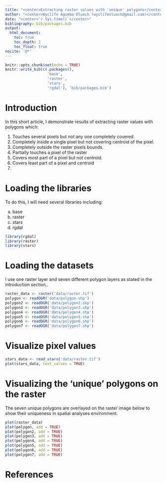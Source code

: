 ```yaml
---
title: "<center>Extracting raster values with 'unique' polygons</center>"
author: "<center>Wyclife Agumba Oluoch (wyclifeoluoch@gmail.com)</center>"
date: "<center>`r Sys.time()`</center>"
bibliography: bib/packages.bib
output: 
  html_document:
    toc: true
    toc_depth: 2
    toc_float: true
nocite: '@*'
---
```


```r
knitr::opts_chunk$set(echo = TRUE)
knitr::write_bib(c(.packages(),
                   'base',
                   'raster',
                   'stars',
                   'rgdal'), 'bib/packages.bib')
```
# Introduction

In this short article, I demonstrate results of extracting raster values with polygons which:

1. Touches several pixels but not any one completely covered.
2. Completely inside a single pixel but not covering centroid of the pixel.
3. Completely outside the raster pixels bounds.
4. Partially touches a pixel of the raster
5. Covers most part of a pixel but not centroid.
6. Covers least part of a pixel and centroid
7.

# Loading the libraries

To do this, I will need several libraries including:

a. base
b. raster
c. stars
d. rgdal

```r
library(rgdal)
library(raster)
library(stars)

```
# Loading the datasets

I use one raster layer and seven different polygon layers as stated in the introduction section..

```r
raster_data <- raster('data/raster.tif')
polygon <- readOGR('data/polygon.shp')
polygon2 <- readOGR('data/polygon2.shp')
polygon3 <- readOGR('data/polygon3.shp')
polygon4 <- readOGR('data/polygon4.shp')
polygon5 <- readOGR('data/polygon5.shp')
polygon6 <- readOGR('data/polygon6.shp')
polygon7 <- readOGR('data/polygon7.shp')
```

# Visualize pixel values

```r
stars_data <- read_stars('data/raster.tif')
plot(stars_data, text_values = TRUE)
```

# Visualizing the 'unique' polygons on the raster

The seven unique polygons are overlayed on the raster image below to show their uniqueness in spatial analyses environment.

```r
plot(raster_data)
plot(polygon, add = TRUE)
plot(polygon2, add = TRUE)
plot(polygon3, add = TRUE)
plot(polygon4, add = TRUE)
plot(polygon5, add = TRUE)
plot(polygon6, add = TRUE)
plot(polygon7, add = TRUE)
```


# References

